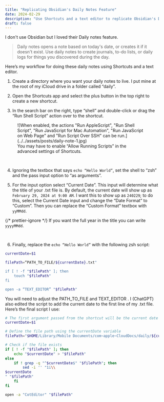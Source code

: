 ```yaml
---
title: "Replicating Obsidian's Daily Notes Feature"
date: 2024-02-29
description: "Use Shortcuts and a text editor to replicate Obsidian's Daily Notes feature"
draft: false
---
```



I don't use Obsidian but I loved their Daily notes feature.

> Daily notes opens a note based on today's date, or creates it if it doesn't exist. Use daily notes to create journals, to-do lists, or daily logs for things you discovered during the day.

Here’s my workflow for doing these daily notes using Shortcuts and a text editor.

1. Create a directory where you want your daily notes to live. I put mine at the root of my iCloud drive in a folder called “daily”.

2. Open the Shortcuts app and select the plus button in the top right to create a new shortcut.

3. In the search bar on the right, type “shell” and double-click or drag the “Run Shell Script” action over to the shortcut.

<figure>
  ![When enabled, the actions "Run AppleScript", "Run Shell Script", "Run
  JavaScript for Mac Automation", "Run JavaScript on Web Page" and "Run Script
  Over SSH" can be run.](../../assets/posts/daily-note-1.jpg)
  <figcaption>
    You may have to enable “Allow Running Scripts” in the advanced settings of
    Shortcuts.
  </figcaption>
</figure>

<br />

4. Ignoring the textbox that says <code>echo “Hello World”</code>, set the shell to “zsh” and the pass input option to “as arguments”.

5. For the input option select “Current Date”. This input will determine what the title of your .txt file is. By default, the current date will show up as <code>February 29, 2024 at 9:00 AM</code>. I want this to show up as <code>240229</code>; to do this, select the Current Date input and change the “Date Format” to “Custom”. Then you can replace the “Custom Format” textbox with <code>yyMMdd</code>.

{/* prettier-ignore */}
<Note type="question">If you want the full year in the title you can write <code>yyyyMMdd</code>.</Note>

<br />

6. Finally, replace the <code>echo “Hello World”</code> with the following zsh script:

```zsh
currentDate=$1

filePath=“PATH_TO_FILE/${currentDate}.txt"

if [ ! -f "$filePath" ]; then
    touch "$filePath"
fi

open -a “TEXT_EDITOR” "$filePath"
```

You will need to adjust the PATH_TO_FILE and TEXT_EDITOR . I (ChatGPT) also edited the script to add the current date to the first line of my .txt file. Here’s the final script I use:

```zsh
# The first argument passed from the shortcut will be the current date in format "yyMMdd"
currentDate=$1

# Define the file path using the currentDate variable
filePath="$HOME/Library/Mobile Documents/com~apple~CloudDocs/daily/${currentDate}.txt"

# Check if the file exists
if [ ! -f "$filePath" ]; then
    echo "$currentDate" > "$filePath"
else
    if ! grep -q "^$currentDate$" "$filePath"; then
        sed -i '' "1i\\
$currentDate
" "$filePath"
    fi
fi

open -a "CotEditor" "$filePath"
```
